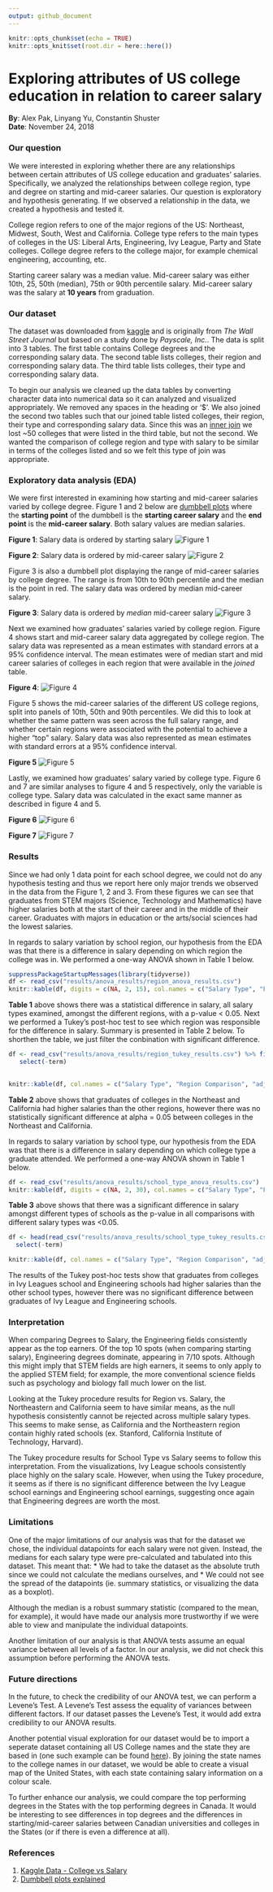 ```yaml
---
output: github_document
---
```


```r
knitr::opts_chunk$set(echo = TRUE)
knitr::opts_knit$set(root.dir = here::here())
```

# Exploring attributes of US college education in relation to career salary

**By**: Alex Pak, Linyang Yu, Constantin Shuster  
**Date**: November 24, 2018

### Our question

We were interested in exploring whether there are any relationships between certain attributes of US college education and graduates' salaries. Specifically, we analyzed the relationships between college region, type and degree on starting and mid-career salaries. Our question is exploratory and hypothesis generating. If we observed a relationship in the data, we created a hypothesis and tested it.

College region refers to one of the major regions of the US: Northeast, Midwest, South, West and California. College type refers to the main types of colleges in the US: Liberal Arts, Engineering, Ivy League, Party and State colleges. College degree refers to the college major, for example chemical engineering, accounting, etc.

Starting career salary was a median value. Mid-career salary was either 10th, 25, 50th (median), 75th or 90th percentile salary. Mid-career salary was the salary at **10 years** from graduation.

### Our dataset

The dataset was downloaded from [kaggle](https://www.kaggle.com/wsj/college-salaries) and is originally from *The Wall Street Journal* but based on a study done by *Payscale, Inc.*. The data is split into 3 tables. The first table contains College degrees and the corresponding salary data. The second table lists colleges, their region and corresponding salary data. The third table lists colleges, their type and corresponding salary data.

To begin our analysis we cleaned up the data tables by converting character data into numerical data so it can analyzed and visualized appropriately. We removed any spaces in the heading or '$'. We also joined the second two tables such that our joined table listed colleges, their region, their type and corresponding salary data. Since this was an [inner join](https://r4ds.had.co.nz/relational-data.html#inner-join) we lost ~50 colleges that were listed in the third table, but not the second. We wanted the comparison of college region and type with salary to be similar in terms of the colleges listed and so we felt this type of join was appropriate.

### Exploratory data analysis (EDA)

We were first interested in examining how starting and mid-career salaries varied by college degree. Figure 1 and 2 below are [dumbbell plots](http://r-statistics.co/Top50-Ggplot2-Visualizations-MasterList-R-Code.html#Dumbbell%20Plot) where the **starting point** of the dumbbell is the **starting career salary** and the **end point** is the **mid-career salary**. Both salary values are median salaries.

**Figure 1**: Salary data is ordered by starting salary
![Figure 1](../results/degree_vs_salary_by_start.png)

**Figure 2**: Salary data is ordered by mid-career salary
![Figure 2](../results/degree_vs_salary_by_mid.png)

Figure 3 is also a dumbbell plot displaying the range of mid-career salaries by college degree. The range is from 10th to 90th percentile and the median is the point in red. The salary data was ordered by median mid-career salary.

**Figure 3**: Salary data is ordered by *median* mid-career salary
![Figure 3](../results/degree_vs_mid_salary_range.png)

Next we examined how graduates' salaries varied by college region. Figure 4 shows start and mid-career salary data aggregated by college region. The salary data was represented as a mean estimates with standard errors at a 95% confidence interval. The mean estimates were of median start and mid career salaries of colleges in each region that were available in the *joined* table.

**Figure 4**: 
![Figure 4](../results/salary_change_Region.png)

Figure 5 shows the mid-career salaries of the different US college regions, split into panels of 10th, 50th and 90th percentiles. We did this to look at whether the same pattern was seen across the full salary range, and whether certain regions were associated with the potential to achieve a higher "top" salary. Salary data was also represented as mean estimates with standard errors at a 95% confidence interval.

**Figure 5**
![Figure 5](../results/salary_distribution_Region.png)

Lastly, we examined how graduates' salary varied by college type. Figure 6 and 7 are similar analyses to figure 4 and 5 respectively, only the variable is college type. Salary data was calculated in the exact same manner as described in figure 4 and 5.

**Figure 6**
![Figure 6](../results/salary_change_SchoolType.png)

**Figure 7**
![Figure 7](../results/salary_distribution_SchoolType.png)

### Results

Since we had only 1 data point for each school degree, we could not do any hypothesis testing and thus we report here only major trends we observed in the data from the Figure 1, 2 and 3. From these figures we can see that graduates from STEM majors (Science, Technology and Mathematics) have higher salaries both at the start of their career and in the middle of their career. Graduates with majors in education or the arts/social sciences had the lowest salaries. 

In regards to salary variation by school region, our hypothesis from the EDA was that there is a difference in salary depending on which region the college was in. We performed a one-way ANOVA shown in Table 1 below.

```r
suppressPackageStartupMessages(library(tidyverse))
df <- read_csv("results/anova_results/region_anova_results.csv")
knitr::kable(df, digits = c(NA, 2, 15), col.names = c("Salary Type", "F Statistic", "p-value"))
```

**Table 1** above shows there was a statistical difference in salary, all salary types examined, amongst the different regions, with a p-value < 0.05. Next we performed a Tukey's post-hoc test to see which region was responsible for the difference in salary. Summary is presented in Table 2 below. To shorthen the table, we just filter the conbination with significant difference.

```r
df <- read_csv("results/anova_results/region_tukey_results.csv") %>% filter(adj.p.value < 0.05) %>%
   select(-term)
  

knitr::kable(df, col.names = c("Salary Type", "Region Comparison", "adjusted p-value", "Interpretation"))
```

**Table 2** above shows that graduates of colleges in the Northeast and California had higher salaries than the other regions, however there was no statistically significant difference at alpha = 0.05 between colleges in the Northeast and California.

In regards to salary variation by school type, our hypothesis from the EDA was that there is a difference in salary depending on which college type a graduate attended. We performed a one-way ANOVA shown in Table 1 below.

```r
df <- read_csv("results/anova_results/school_type_anova_results.csv")
knitr::kable(df, digits = c(NA, 2, 30), col.names = c("Salary Type", "F Statistic", "p-value"))
```

**Table 3** above shows that there was a significant difference in salary amongst different types of schools as the p-value in all comparisons with different salary types was <0.05.

```r
df <- head(read_csv("results/anova_results/school_type_tukey_results.csv")) %>%  filter(adj.p.value < 0.05) %>%
  select(-term)

knitr::kable(df, col.names = c("Salary Type", "Region Comparison", "adjusted p-value", "Interpretation"))
```


The results of the Tukey post-hoc tests show that graduates from colleges in Ivy Leagues school and Engineering schools had higher salaries than the other school types, however there was no significant difference between graduates of Ivy League and Engineering schools.

### Interpretation

When comparing Degrees to Salary, the Engineering fields consistently appear as the top earners. Of the top 10 spots (when comparing starting salary), Engineering degrees dominate, appearing in 7/10 spots. Although this might imply that STEM fields are high earners, it seems to only apply to the applied STEM field; for example, the more conventional science fields such as psychology and biology fall much lower on the list.

Looking at the Tukey procedure results for Region vs. Salary, the Northeastern and California seem to have similar means, as the null hypothesis consistently cannot be rejected across multiple salary types. This seems to make sense, as California and the Northeastern region contain highly rated schools (ex. Stanford, California Institute of Technology, Harvard).

The Tukey procedure results for School Type vs Salary seems to follow this interpretation. From the visualizations, Ivy League schools consistently place highly on the salary scale. However, when using the Tukey procedure, it seems as if there is no significant difference between the Ivy League school earnings and Engineering school earnings, suggesting once again that Engineering degrees are worth the most.

### Limitations

One of the major limitations of our analysis was that for the dataset we chose, the individual datapoints for each salary were not given. Instead, the medians for each salary type were pre-calculated and tabulated into this dataset. This meant that:
* We had to take the dataset as the absolute truth since we could not calculate the medians ourselves, and
* We could not see the spread of the datapoints (ie. summary statistics, or visualizing the data as a boxplot).

Although the median is a robust summary statistic (compared to the mean, for example), it would have made our analysis more trustworthy if we were able to view and manipulate the individual datapoints.

Another limitation of our analysis is that ANOVA tests assume an equal variance between all levels of a factor. In our analysis, we did not check this assumption before performing the ANOVA tests.

### Future directions

In the future, to check the credibility of our ANOVA test, we can perform a Levene's Test. A Levene's Test assess the equality of variances between different factors. If our dataset passes the Levene's Test, it would add extra credibility to our ANOVA results.

Another potential visual exploration for our dataset would be to import a seperate dataset containing all US College names and the state they are based in (one such example can be found [here](https://trends.collegeboard.org/college-pricing/figures-tables/tuition-fees-flagship-universities-over-time)). By joining the state names to the college names in our dataset, we would be able to create a visual map of the United States, with each state containing salary information on a colour scale.

To further enhance our analysis, we could compare the top performing degrees in the States with the top performing degrees in Canada. It would be interesting to see differences in top degrees and the differences in starting/mid-career salaries between Canadian universities and colleges in the States (or if there is even a difference at all).

### References

1. [Kaggle Data -  College vs Salary](https://www.kaggle.com/wsj/college-salaries)  
2. [Dumbbell plots explained](http://r-statistics.co/Top50-Ggplot2-Visualizations-MasterList-R-Code.html#Dumbbell%20Plot)
